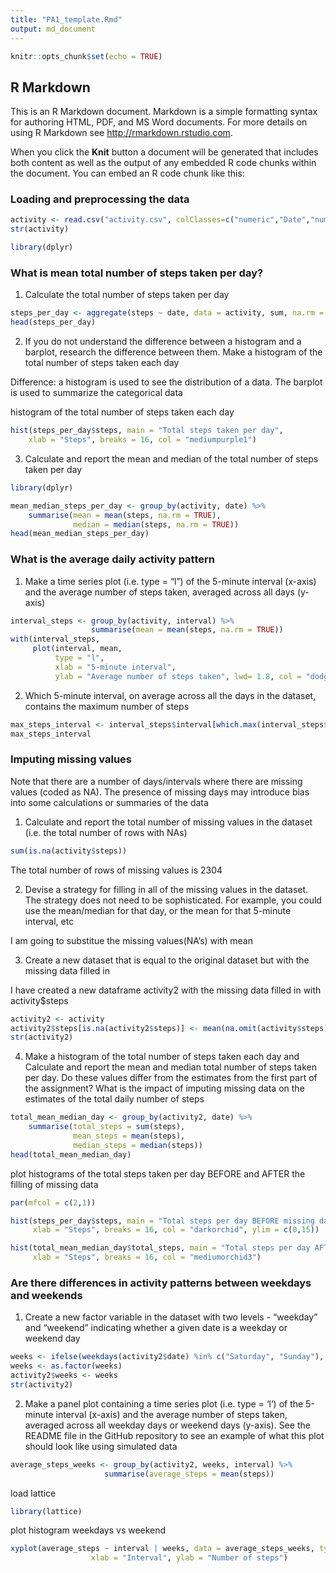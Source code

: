 ---
title: "PA1_template.Rmd"
output: md_document
---

```{r setup, include=FALSE}
knitr::opts_chunk$set(echo = TRUE)
```

## R Markdown

This is an R Markdown document. Markdown is a simple formatting syntax for authoring HTML, PDF, and MS Word documents. For more details on using R Markdown see <http://rmarkdown.rstudio.com>.

When you click the **Knit** button a document will be generated that includes both content as well as the output of any embedded R code chunks within the document. You can embed an R code chunk like this:


### Loading and preprocessing the data


```{r activity.csv}
activity <- read.csv("activity.csv", colClasses=c("numeric","Date","numeric"))
str(activity)
```

```{ r}
library(dplyr)
```

### What is mean total number of steps taken per day?

  1. Calculate the total number of steps taken per day

```{r}
steps_per_day <- aggregate(steps ~ date, data = activity, sum, na.rm = TRUE)
head(steps_per_day)
```

  2. If you do not understand the difference between a histogram and a barplot, research the difference between them. Make a histogram of the total number of steps taken each day

Difference: a histogram is used to see the distribution of a data. The barplot is used to summarize the categorical data

histogram of the total number of steps taken each day
```{r }
hist(steps_per_day$steps, main = "Total steps taken per day", 
    xlab = "Steps", breaks = 16, col = "mediumpurple1")
```

  3. Calculate and report the mean and median of the total number of steps taken per day

```{r}
library(dplyr)

mean_median_steps_per_day <- group_by(activity, date) %>%
    summarise(mean = mean(steps, na.rm = TRUE),
              median = median(steps, na.rm = TRUE))
head(mean_median_steps_per_day)
```

### What is the average daily activity pattern

  1. Make a time series plot (i.e. type = "l") of the 5-minute interval (x-axis) and the average number of steps taken, averaged across all days (y-axis)
  
```{r}
interval_steps <- group_by(activity, interval) %>%
                  summarise(mean = mean(steps, na.rm = TRUE))
with(interval_steps, 
     plot(interval, mean, 
          type = "l", 
          xlab = "5-minute interval",
          ylab = "Average number of steps taken", lwd= 1.8, col = "dodgerblue"))
```


  2. Which 5-minute interval, on average across all the days in the dataset, contains the maximum number of steps
  
```{r}
max_steps_interval <- interval_steps$interval[which.max(interval_steps$mean)]
max_steps_interval
```

### Imputing missing values
Note that there are a number of days/intervals where there are missing values (coded as NA). The presence of missing days may introduce bias into some calculations or summaries of the data

  1. Calculate and report the total number of missing values in the dataset (i.e. the total number of rows with NAs)
  
```{r}
sum(is.na(activity$steps))
```

The total number of rows of missing values is 2304

  2. Devise a strategy for filling in all of the missing values in the dataset. The strategy does not need to be sophisticated. For example, you could use the mean/median for that day, or the mean for that 5-minute interval, etc

I am going to substitue the missing values(NA's) with mean
  
  3. Create a new dataset that is equal to the original dataset but with the missing data filled in
  
I have created a new dataframe activity2 with the missing data filled in with activity$steps

```{r}
activity2 <- activity
activity2$steps[is.na(activity2$steps)] <- mean(na.omit(activity$steps))
str(activity2)
```

  4. Make a histogram of the total number of steps taken each day and Calculate and report the mean and median total number of steps taken per day. Do these values differ from the estimates from the first part of the assignment? What is the impact of imputing missing data on the estimates of the total daily number of steps
  
```{r}
total_mean_median_day <- group_by(activity2, date) %>%
    summarise(total_steps = sum(steps),
              mean_steps = mean(steps),
              median_steps = median(steps))
head(total_mean_median_day)
```

  plot histograms of the total steps taken per day BEFORE and AFTER the filling of missing data
  
```{r}
par(mfcol = c(2,1))

hist(steps_per_day$steps, main = "Total steps per day BEFORE missing data filling", 
     xlab = "Steps", breaks = 16, col = "darkorchid", ylim = c(0,15))

hist(total_mean_median_day$total_steps, main = "Total steps per day AFTER missing data filling", 
     xlab = "Steps", breaks = 16, col = "mediumorchid3")

```

### Are there differences in activity patterns between weekdays and weekends

  1. Create a new factor variable in the dataset with two levels - "weekday" and "weekend" indicating whether a given date is a weekday or weekend day
  
```{r}
weeks <- ifelse(weekdays(activity2$date) %in% c("Saturday", "Sunday"), "weekend", "weekday")
weeks <- as.factor(weeks)
activity2$weeks <- weeks
str(activity2)
```


  2. Make a panel plot containing a time series plot (i.e. type = 'l') of the 5-minute interval (x-axis) and the average number of steps taken, averaged across all weekday days or weekend days (y-axis). See the README file in the GitHub repository to see an example of what this plot should look like using simulated data
  
```{r}
average_steps_weeks <- group_by(activity2, weeks, interval) %>%
                     summarise(average_steps = mean(steps))
```

  load lattice
  
```{r}
library(lattice)
```

  plot histogram weekdays vs weekend
  
```{r}
xyplot(average_steps ~ interval | weeks, data = average_steps_weeks, type = "l", layout = c(1,2), 
                  xlab = "Interval", ylab = "Number of steps")
```